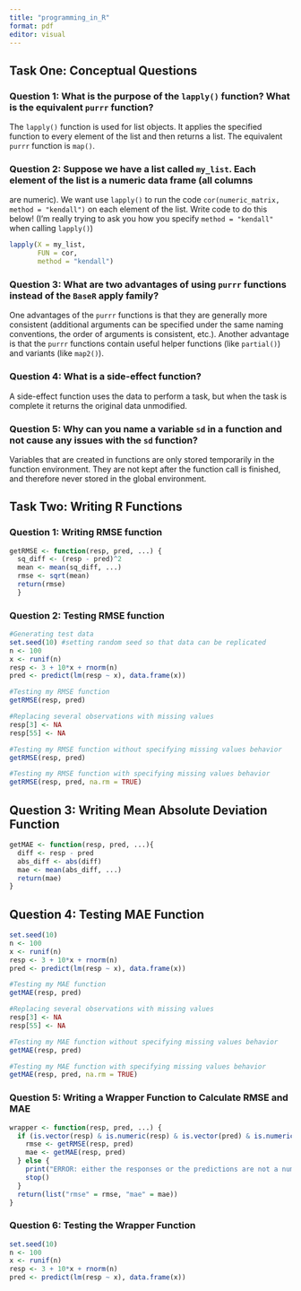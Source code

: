 ```yaml
---
title: "programming_in_R"
format: pdf
editor: visual
---
```


## Task One: Conceptual Questions

### Question 1: What is the purpose of the `lapply()` function? What is the equivalent `purrr` function?

The `lapply()` function is used for list objects. It applies the specified function to every element of the list and then returns a list. The equivalent `purrr` function is `map()`.

### Question 2: Suppose we have a list called `my_list`. Each element of the list is a numeric data frame (all columns
are numeric). We want use `lapply()` to run the code `cor(numeric_matrix, method = "kendall")`
on each element of the list. Write code to do this below! (I’m really trying to ask you how you specify
`method = "kendall"` when calling `lapply()`)

```r
lapply(X = my_list, 
       FUN = cor,
       method = "kendall")
```

### Question 3: What are two advantages of using `purrr` functions instead of the `BaseR` apply family?

One advantages of the `purrr` functions is that they are generally more consistent (additional arguments can be specified under the same naming conventions, the order of arguments is consistent, etc.). Another advantage is that the `purrr` functions contain useful helper functions (like `partial()`) and variants (like `map2()`). 

### Question 4: What is a side-effect function?

A side-effect function uses the data to perform a task, but when the task is complete it returns the original data unmodified. 

### Question 5: Why can you name a variable `sd` in a function and not cause any issues with the `sd` function?

Variables that are created in functions are only stored temporarily in the function environment. They are not kept after the function call is finished, and therefore never stored in the global environment. 

## Task Two: Writing R Functions

### Question 1: Writing RMSE function

```r
getRMSE <- function(resp, pred, ...) {
  sq_diff <- (resp - pred)^2
  mean <- mean(sq_diff, ...)
  rmse <- sqrt(mean)
  return(rmse)
  }
```

### Question 2: Testing RMSE function

```r
#Generating test data
set.seed(10) #setting random seed so that data can be replicated
n <- 100
x <- runif(n)
resp <- 3 + 10*x + rnorm(n)
pred <- predict(lm(resp ~ x), data.frame(x))
```

```r
#Testing my RMSE function
getRMSE(resp, pred)
```

```r
#Replacing several observations with missing values
resp[3] <- NA
resp[55] <- NA
```

```r
#Testing my RMSE function without specifying missing values behavior
getRMSE(resp, pred)
```

```r
#Testing my RMSE function with specifying missing values behavior
getRMSE(resp, pred, na.rm = TRUE)
```

## Question 3: Writing Mean Absolute Deviation Function

```r
getMAE <- function(resp, pred, ...){
  diff <- resp - pred
  abs_diff <- abs(diff)
  mae <- mean(abs_diff, ...)
  return(mae)
}
```

## Question 4: Testing MAE Function

```r
set.seed(10)
n <- 100
x <- runif(n)
resp <- 3 + 10*x + rnorm(n)
pred <- predict(lm(resp ~ x), data.frame(x))
```

```r
#Testing my MAE function
getMAE(resp, pred)
```

```r
#Replacing several observations with missing values
resp[3] <- NA
resp[55] <- NA
```

```r
#Testing my MAE function without specifying missing values behavior
getMAE(resp, pred)
```

```r
#Testing my MAE function with specifying missing values behavior
getMAE(resp, pred, na.rm = TRUE)
```

### Question 5: Writing a Wrapper Function to Calculate RMSE and MAE

```r
wrapper <- function(resp, pred, ...) {
  if (is.vector(resp) & is.numeric(resp) & is.vector(pred) & is.numeric(pred)) {
    rmse <- getRMSE(resp, pred)
    mae <- getMAE(resp, pred)
  } else {
    print("ERROR: either the responses or the predictions are not a numeric vector")
    stop()
  }
  return(list("rmse" = rmse, "mae" = mae))
}
```

### Question 6: Testing the Wrapper Function

```r
set.seed(10)
n <- 100
x <- runif(n)
resp <- 3 + 10*x + rnorm(n)
pred <- predict(lm(resp ~ x), data.frame(x))
```

```r

```

